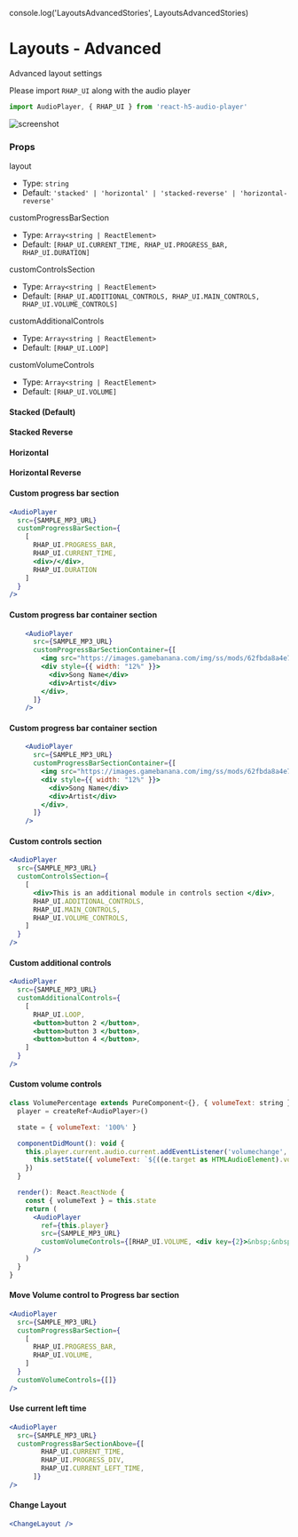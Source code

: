 
console.log('LayoutsAdvancedStories', LayoutsAdvancedStories)

<Meta of={LayoutsAdvancedStories} />

# Layouts - Advanced

Advanced layout settings

Please import `RHAP_UI` along with the audio player

```js
import AudioPlayer, { RHAP_UI } from 'react-h5-audio-player'
```

![screenshot](https://raw.githubusercontent.com/lhz516/react-h5-audio-player/master/assets/advanced-layout.png)

### Props

layout

* Type: `string`
* Default: `'stacked' | 'horizontal' | 'stacked-reverse' | 'horizontal-reverse'`

customProgressBarSection

* Type: `Array<string | ReactElement>`
* Default: `[RHAP_UI.CURRENT_TIME, RHAP_UI.PROGRESS_BAR, RHAP_UI.DURATION]`

customControlsSection

* Type: `Array<string | ReactElement>`
* Default: `[RHAP_UI.ADDITIONAL_CONTROLS, RHAP_UI.MAIN_CONTROLS, RHAP_UI.VOLUME_CONTROLS]`

customAdditionalControls

* Type: `Array<string | ReactElement>`
* Default: `[RHAP_UI.LOOP]`

customVolumeControls

* Type: `Array<string | ReactElement>`
* Default: `[RHAP_UI.VOLUME]`

#### Stacked (Default)

<Canvas>
  <Story of={LayoutsAdvancedStories.Stacked} />
</Canvas>

#### Stacked Reverse

<Canvas>
  <Story of={LayoutsAdvancedStories.StackedReverse} />
</Canvas>

#### Horizontal

<Canvas>
  <Story of={LayoutsAdvancedStories.Horizontal} />
</Canvas>

#### Horizontal Reverse

<Canvas>
  <Story of={LayoutsAdvancedStories.HorizontalReverse} />
</Canvas>

#### Custom progress bar section

<Story of={LayoutsAdvancedStories.CustomProgressBarSection} />

```jsx
<AudioPlayer
  src={SAMPLE_MP3_URL}
  customProgressBarSection={
    [
      RHAP_UI.PROGRESS_BAR,
      RHAP_UI.CURRENT_TIME,
      <div>/</div>,
      RHAP_UI.DURATION
    ]
  }
/>
```

#### Custom progress bar container section

<Story of={LayoutsAdvancedStories.CustomProgressBarSectionContainer} />

```jsx
    <AudioPlayer
      src={SAMPLE_MP3_URL}
      customProgressBarSectionContainer={[
        <img src="https://images.gamebanana.com/img/ss/mods/62fbda8a4e77e.jpg" alt="Image" style={{ marginRight: '10px', width: '50px', height: 'auto' }} />,
        <div style={{ width: "12%" }}>
          <div>Song Name</div>
          <div>Artist</div>
        </div>,
      ]}
    />
```

#### Custom progress bar container section

<Story of={LayoutsAdvancedStories.CustomMainContainers} />

```jsx
    <AudioPlayer
      src={SAMPLE_MP3_URL}
      customProgressBarSectionContainer={[
        <img src="https://images.gamebanana.com/img/ss/mods/62fbda8a4e77e.jpg" alt="Image" style={{ marginRight: '10px', width: '50px', height: 'auto' }} />,
        <div style={{ width: "12%" }}>
          <div>Song Name</div>
          <div>Artist</div>
        </div>,
      ]}
    />
```

#### Custom controls section

<Story of={LayoutsAdvancedStories.CustomControlsSection} />

```jsx
<AudioPlayer
  src={SAMPLE_MP3_URL}
  customControlsSection={
    [
      <div>This is an additional module in controls section </div>,
      RHAP_UI.ADDITIONAL_CONTROLS,
      RHAP_UI.MAIN_CONTROLS,
      RHAP_UI.VOLUME_CONTROLS,
    ]
  }
/>
```

#### Custom additional controls

<Story of={LayoutsAdvancedStories.CustomAdditionalControls} />

```jsx
<AudioPlayer
  src={SAMPLE_MP3_URL}
  customAdditionalControls={
    [
      RHAP_UI.LOOP,
      <button>button 2 </button>,
      <button>button 3 </button>,
      <button>button 4 </button>,
    ]
  }
/>
```

#### Custom volume controls

<Story of={LayoutsAdvancedStories.CustomVolumeControls} />

```jsx
class VolumePercentage extends PureComponent<{}, { volumeText: string }> {
  player = createRef<AudioPlayer>()

  state = { volumeText: '100%' }

  componentDidMount(): void {
    this.player.current.audio.current.addEventListener('volumechange', (e) => {
      this.setState({ volumeText: `${((e.target as HTMLAudioElement).volume * 100).toFixed(0)}%` })
    })
  }

  render(): React.ReactNode {
    const { volumeText } = this.state
    return (
      <AudioPlayer
        ref={this.player}
        src={SAMPLE_MP3_URL}
        customVolumeControls={[RHAP_UI.VOLUME, <div key={2}>&nbsp;&nbsp;{volumeText}</div>]}
      />
    )
  }
}
```

#### Move Volume control to Progress bar section

<Story of={LayoutsAdvancedStories.MoveVolumeControlToProgressBarSection} />

```jsx
<AudioPlayer
  src={SAMPLE_MP3_URL}
  customProgressBarSection={
    [
      RHAP_UI.PROGRESS_BAR,
      RHAP_UI.VOLUME,
    ]
  }
  customVolumeControls={[]}
/>
```

#### Use current left time

<Story of={LayoutsAdvancedStories.UseCurrentLeftTime} />

```jsx
<AudioPlayer
  src={SAMPLE_MP3_URL}
  customProgressBarSectionAbove={[
        RHAP_UI.CURRENT_TIME,
        RHAP_UI.PROGRESS_DIV,
        RHAP_UI.CURRENT_LEFT_TIME,
      ]}
/>
```

#### Change Layout

<Story of={LayoutsAdvancedStories.ChangeLayoutStory} />

```jsx
<ChangeLayout />
```
